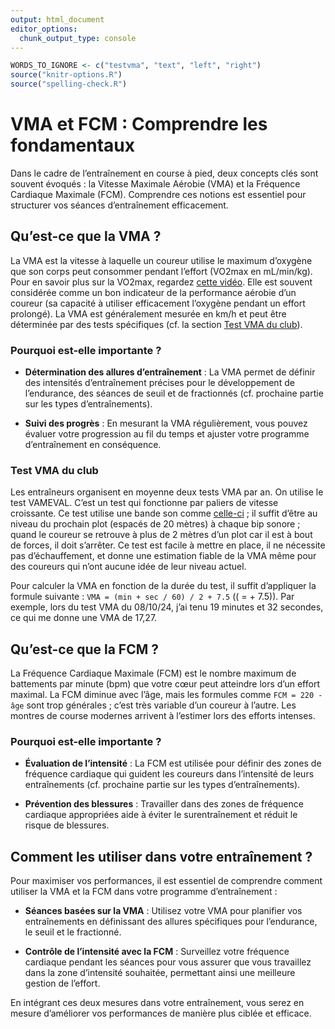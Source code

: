 ```yaml
---
output: html_document
editor_options: 
  chunk_output_type: console
---
```

```r
WORDS_TO_IGNORE <- c("testvma", "text", "left", "right")
source("knitr-options.R")
source("spelling-check.R")
```

# VMA et FCM : Comprendre les fondamentaux {-}

Dans le cadre de l'entraînement en course à pied, deux concepts clés sont souvent évoqués :
la Vitesse Maximale Aérobie (VMA) et la Fréquence Cardiaque Maximale (FCM).
Comprendre ces notions est essentiel pour structurer vos séances d'entraînement efficacement.

## Qu'est-ce que la VMA ? {-}

La VMA est la vitesse à laquelle un coureur utilise le maximum d'oxygène que son corps peut consommer pendant l'effort (VO2max en mL/min/kg).
Pour en savoir plus sur la VO2max, regardez [cette vidéo](https://www.youtube.com/watch?v=MIVSIIvEhj0).
Elle est souvent considérée comme un bon indicateur de la performance aérobie d'un coureur (sa capacité à utiliser efficacement l'oxygène pendant un effort prolongé).
La VMA est généralement mesurée en km/h et peut être déterminée par des tests spécifiques (cf. la section [Test VMA du club](#testvma)).

### Pourquoi est-elle importante ? {-}

- **Détermination des allures d'entraînement** :
La VMA permet de définir des intensités d'entraînement précises pour le développement de l'endurance, des séances de seuil et de fractionnés (cf. prochaine partie sur les types d'entraînements).

- **Suivi des progrès** :
En mesurant la VMA régulièrement, vous pouvez évaluer votre progression au fil du temps
et ajuster votre programme d'entraînement en conséquence.

### Test VMA du club {-#testvma}

Les entraîneurs organisent en moyenne deux tests VMA par an.
On utilise le test VAMEVAL. C'est un test qui fonctionne par paliers de vitesse croissante.
Ce test utilise une bande son comme [celle-ci](https://www.irbms.com/wp-content/uploads/2023/06/bande-son-1979-test-luc-leger.mp3) ; il suffit d'être au niveau du prochain plot (espacés de 20 mètres) à chaque bip sonore ; quand le coureur se retrouve à plus de 2 mètres d'un plot car il est à bout de forces, il doit s'arrêter.
Ce test est facile à mettre en place, il ne nécessite pas d'échauffement, et donne une estimation fiable de la VMA même pour des coureurs qui n'ont aucune idée de leur niveau actuel.

Pour calculer la VMA en fonction de la durée du test, il suffit d'appliquer la formule suivante : `VMA = (min + sec / 60) / 2 + 7.5` \(\left(\text{VMA} = \frac{\text{min} + \frac{\text{sec}}{60}}{2} + 7.5\right)\). Par exemple, lors du test VMA du 08/10/24, j'ai tenu 19 minutes et 32 secondes, ce qui me donne une VMA de 17,27.


## Qu'est-ce que la FCM ? {-}

La Fréquence Cardiaque Maximale (FCM) est le nombre maximum de battements par minute (bpm) que votre cœur peut atteindre lors d'un effort maximal.
La FCM diminue avec l'âge, mais les formules comme `FCM = 220 - âge` sont trop générales ; c'est très variable d'un coureur à l'autre. 
Les montres de course modernes arrivent à l'estimer lors des efforts intenses.

### Pourquoi est-elle importante ? {-}

- **Évaluation de l'intensité** :
La FCM est utilisée pour définir des zones de fréquence cardiaque qui guident les coureurs dans l'intensité de leurs entraînements 
(cf. prochaine partie sur les types d'entraînements).

- **Prévention des blessures** :
Travailler dans des zones de fréquence cardiaque appropriées aide à éviter le surentraînement
et réduit le risque de blessures.

## Comment les utiliser dans votre entraînement ? {-}

Pour maximiser vos performances, il est essentiel de comprendre comment utiliser la VMA et la FCM dans votre programme d'entraînement :

- **Séances basées sur la VMA** :
Utilisez votre VMA pour planifier vos entraînements en définissant des allures spécifiques
pour l'endurance, le seuil et le fractionné.

- **Contrôle de l'intensité avec la FCM** :
Surveillez votre fréquence cardiaque pendant les séances pour vous assurer que vous travaillez dans
la zone d'intensité souhaitée, permettant ainsi une meilleure gestion de l'effort.

En intégrant ces deux mesures dans votre entraînement,
vous serez en mesure d'améliorer vos performances de manière plus ciblée et efficace.

